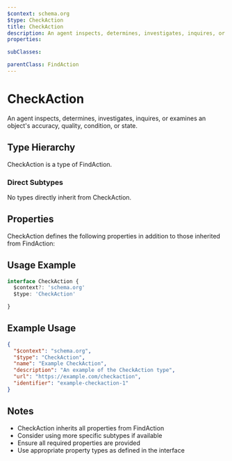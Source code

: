 ```yaml
---
$context: schema.org
$type: CheckAction
title: CheckAction
description: An agent inspects, determines, investigates, inquires, or examines an object's accuracy, quality, condition, or state.
properties:

subClasses:

parentClass: FindAction
---
```


# CheckAction

An agent inspects, determines, investigates, inquires, or examines an object's accuracy, quality, condition, or state.

## Type Hierarchy

CheckAction is a type of FindAction.

### Direct Subtypes

No types directly inherit from CheckAction.

## Properties

CheckAction defines the following properties in addition to those inherited from FindAction:



## Usage Example

```typescript
interface CheckAction {
  $context?: 'schema.org'
  $type: 'CheckAction'

}
```

## Example Usage

```json
{
  "$context": "schema.org",
  "$type": "CheckAction",
  "name": "Example CheckAction",
  "description": "An example of the CheckAction type",
  "url": "https://example.com/checkaction",
  "identifier": "example-checkaction-1"
}
```

## Notes

- CheckAction inherits all properties from FindAction
- Consider using more specific subtypes if available
- Ensure all required properties are provided
- Use appropriate property types as defined in the interface
